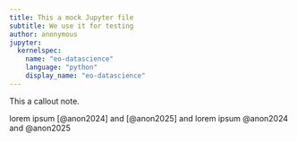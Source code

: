 ```yaml
---
title: This a mock Jupyter file
subtitle: We use it for testing
author: anonymous
jupyter:
  kernelspec:
    name: "eo-datascience"
    language: "python"
    display_name: "eo-datascience"
---
```


::: {.callout-note}
This a callout note.
:::

lorem ipsum [@anon2024] and [@anon2025] and lorem ipsum @anon2024 and @anon2025
